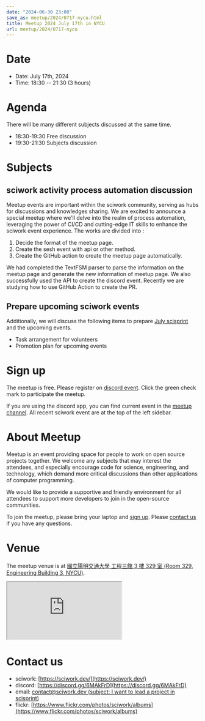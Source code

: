 ```yaml
---
date: "2024-06-30 23:08"
save_as: meetup/2024/0717-nycu.html
title: Meetup 2024 July 17th in NYCU
url: meetup/2024/0717-nycu
---
```


# Date

- Date: July 17th, 2024
- Time: 18:30 \-- 21:30 (3 hours)

# Agenda

There will be many different subjects discussed at the same time.

- 18:30-19:30 Free discussion
- 19:30-21:30 Subjects discussion

# Subjects

## sciwork activity process automation discussion

Meetup events are important within the sciwork community, serving as
hubs for discussions and knowledges sharing. We are excited to announce
a special meetup where we\'ll delve into the realm of process
automation, leveraging the power of CI/CD and cutting-edge IT skills to
enhance the sciwork event experience. The works are divided into :

1.  Decide the format of the meetup page.
2.  Create the sesh event with api or other method.
3.  Create the GitHub action to create the meetup page automatically.

We had completed the TextFSM parser to parse the information on the
meetup page and generate the new information of meetup page. We also
successfully used the API to create the discord event. Recently we are
studying how to use GitHub Action to create the PR.

## Prepare upcoming sciwork events

Additionally, we will discuss the following items to prepare [July
scisprint](https://sciwork.dev/sprint/2024/07-taipei) and the upcoming
events.

- Task arrangement for volunteers
- Promotion plan for upcoming events

# Sign up

The meetup is free. Please register on [discord
event](https://discord.com/channels/730297880140578906/1007075707400237067/1256987718030721124).
Click the green check mark to participate the meetup.

If you are using the discord app, you can find current event in the
[meetup
channel](https://discordapp.com/channels/730297880140578906/1007075707400237067).
All recent sciwork event are at the top of the left sidebar.

# About Meetup

Meetup is an event providing space for people to work on open source
projects together. We welcome any subjects that may interest the
attendees, and especially encourage code for science, engineering, and
technology, which demand more critical discussions than other
applications of computer programming.

We would like to provide a supportive and friendly environment for all
attendees to support more developers to join in the open-source
communities.

To join the meetup, please bring your laptop and [sign up](#sign-up).
Please [contact us](#contact-us) if you have any questions.

# Venue

The meetup venue is at [國立陽明交通大學 工程三館 3 樓 329 室 (Room 329,
Engineering Building 3, NYCU)](https://goo.gl/maps/TgDYwohB3CBmQgww9).

<div
  style={{
    overflow: "hidden",
    paddingBottom: "56.25%",
    position: "relative",
    height: 0,
  }}
>
  <iframe
    src="https://www.google.com/maps/embed?pb=!1m18!1m12!1m3!1d905.5596639949631!2d120.99673777209487!3d24.787280157478236!2m3!1f0!2f0!3f0!3m2!1i1024!2i768!4f13.1!3m3!1m2!1s0x3468360f96adabd7%3A0xedfd1ba0fa6c6bf7!2z5ZyL56uL6Zm95piO5Lqk6YCa5aSn5a24IOW3peeoi-S4iemkqA!5e0!3m2!1szh-TW!2stw!4v1678519228058!5m2!1szh-TW!2stw"
    style={{
      left: 0,
      top: 0,
      height: "100%",
      width: "100%",
      position: "absolute",
      border: 0,
    }}
    allowfullscreen=""
    loading="lazy"
    referrerpolicy="no-referrer-when-downgrade"
  ></iframe>
</div>

# Contact us

- sciwork: [https://sciwork.dev/](https://sciwork.dev/)
- discord: [https://discord.gg/6MAkFrD](https://discord.gg/6MAkFrD)
- email: [contact@sciwork.dev (subject: I want to lead a project in
  scisprint)](mailto:contact@sciwork.dev?subject=[sciwork]%20I%20want%20to%20lead%20a%20project%20in%20scisprint)
- flickr: [https://www.flickr.com/photos/sciwork/albums](https://www.flickr.com/photos/sciwork/albums)
